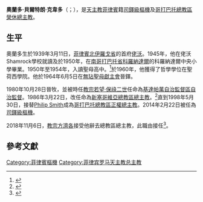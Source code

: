{{blpsources|time=2019-07-07T07:56:48+00:00}}
{{Infobox Christian leader
| type             = cardinal
| honorific-prefix = 
| name             = 奧蘭多·貝爾特朗·克韋多<br />Orlando Beltran Quevedo, [[無玷聖母獻主會|O.M.I.]]
| honorific-suffix = 
| title            = [[天主教哥打巴托總教區|天主教哥打巴托總教區榮休總主教]]
| image            = Orlando Quevedo 2016.jpg
| elected          = 
| appointed        = 1998年5月30日
| term             = 
| term_start       = 
| quashed          = 
| term_end         = 2018年11月6日
| predecessor      = [[Philip_Smith|Philip Smith]]
| opposed          = 
| successor        = 
<!---------- Orders ---------->
| ordination       = 1964年6月5日
| ordained_by      = 
| consecration     = 1980年10月28日
| consecrated_by   = 
| cardinal         = 2014年2月22日
| rank             = [[樞機|司鐸級樞機]]
<!---------- Personal details ---------->
| birth_name       = 
| birth_date       = {{birth date and age|1939|3|11|df=yes}}
| birth_place      = [[菲律賓|菲律賓]][[北伊羅戈省|北伊羅戈省]][[佬沃|佬沃]]
| death_date       = 
| buried           = 
| nationality      = 菲律賓
| religion         = [[天主教|天主教]]
| residence        = 
| profession       = 
| previous_post    = {{unbulleted list|[[天主教基達帕萬教區|基達帕萬自治監督區自治監督]]（1980年－1986年）|[[天主教新塞哥維亞總教區|新塞哥維亞總教區總主教]]（1986年－1998年）}}
| alma_mater       = 
| signature        = 
| signature_alt    = 
| coat_of_arms     = Coat of arms of Orlando Beltran Quevedo.svg
| coat_of_arms_alt = 
| motto            = {{lang|la|Caritas congaudet veritati}}
}}
'''奧蘭多·貝爾特朗·克韋多'''（{{lang-fil|Orlando Beltran Quevedo}}；{{bd|1939年|3月11日|catIdx=Orlando Beltran Quevedo}}），是[[天主教|天主教]][[菲律賓|菲律賓]]籍[[樞機|司鐸級樞機]]及[[天主教哥打巴托總教區|哥打巴托總教區榮休總主教]]。

==生平==
奧蘭多生於1939年3月11日，[[菲律賓|菲律賓]][[北伊羅戈省|北伊羅戈省]]的首府[[佬沃|佬沃]]。1945年，他在佬沃Shamrock學校就讀及於1950年，在[[南哥打巴托省|南哥打巴托省]][[科羅納達爾|科羅納達爾]]的科羅納達爾中央小學畢業。1950年至1954年，入讀聖母高中。<ref name="cbcp-profile">{{cite web|url=http://www.cbcponline.net/bishops/archbishops/quevedo.html|title=Most Rev. Orlando Beltran Quevedo, OMI, D.D.|publisher=[[Catholic_Bishops'_Conference_of_the_Philippines|Catholic Bishops' Conference of the Philippines]]|accessdate=3 February 2014|deadurl=yes|archiveurl=https://web.archive.org/web/20150923201007/http://www.cbcponline.net/bishops/archbishops/quevedo.html|archivedate=2015年9月23日}}</ref>於1960年，他獲得了哲學學位在聖荷西學院。他於1964年6月5日在[[無玷聖母獻主會|無玷聖母獻主會]]晉鐸。

1980年10月28日晉牧，並被時任[[教宗|教宗]][[若望·保祿二世|若望·保祿二世]]任命為[[天主教基達帕萬教區|基達帕萬自治監督區自治監督]]。1986年3月22日，改任命為[[天主教新塞哥維亞總教區|新塞哥維亞總教區總主教]]。<ref name="rc-hierarchy">{{cite web|url=http://www.catholic-hierarchy.org/bishop/bquevedo.html|title=Orlando Beltran Cardinal Quevedo, O.M.I.|publisher=[[Catholic-Hierarchy.org|Catholic-Hierarchy.org]]|date=12 January 2014|accessdate=3 February 2014|archive-date=2021-03-09|archive-url=https://web.archive.org/web/20210309155637/http://www.catholic-hierarchy.org/bishop/bquevedo.html|dead-url=no}}</ref>直到1998年5月30日，接替[[Philip_Smith|Philip Smith]]成為[[天主教哥打巴托總教區|哥打巴托總教區正權總主教]]。2014年2月22日被任為[[樞機|司鐸級樞機]]。

2018年11月6日，[[教宗方濟各|教宗方濟各]]接受他辭去總教區總主教，此職由{{link-de|安赫利托·R·蘭蓬|Angelito R. Lampon}}接任<ref>{{cite press release |title=Resignations and Appointments, 06.11.2018 |url=https://press.vatican.va/content/salastampa/en/bollettino/pubblico/2018/11/06/181106b.html |publisher=Holy See Press Office |accessdate=2019-07-16 |archiveurl=https://web.archive.org/web/20190716061925/https://press.vatican.va/content/salastampa/en/bollettino/pubblico/2018/11/06/181106b.html |archivedate=2019-07-16 |language=en |date=2018-11-06 |dead-url=no }}</ref>。

==參考文獻==
{{reflist}}

{{樞機團}}
[[Category:菲律賓樞機|Category:菲律賓樞機]]
[[Category:菲律宾罗马天主教总主教|Category:菲律宾罗马天主教总主教]]